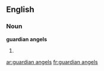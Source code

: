 ==English==

===Noun===
'''guardian angels'''

# {{plural of|guardian angel}}

[[ar:guardian angels]]
[[fr:guardian angels]]